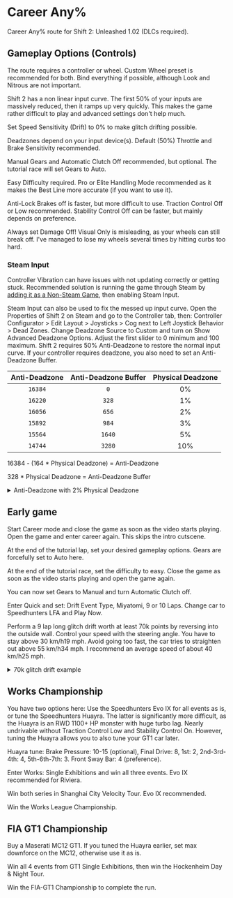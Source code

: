 # Career Any%

Career Any% route for Shift 2: Unleashed 1.02 (DLCs required).

## Gameplay Options (Controls)

The route requires a controller or wheel. Custom Wheel preset is recommended for both. Bind everything if possible, although Look and Nitrous are not important.

Shift 2 has a non linear input curve. The first 50% of your inputs are massively reduced, then it ramps up very quickly. This makes the game rather difficult to play and advanced settings don't help much.

Set Speed Sensitivity (Drift) to 0% to make glitch drifting possible.

Deadzones depend on your input device(s). Default (50%) Throttle and Brake Sensitivity recommended.

Manual Gears and Automatic Clutch Off recommended, but optional. The tutorial race will set Gears to Auto.

Easy Difficulty required. Pro or Elite Handling Mode recommended as it makes the Best Line more accurate (if you want to use it).

Anti-Lock Brakes off is faster, but more difficult to use. Traction Control Off or Low recommended. Stability Control Off can be faster, but mainly depends on preference.

Always set Damage Off! Visual Only is misleading, as your wheels can still break off. I've managed to lose my wheels several times by hitting curbs too hard.

### Steam Input

Controller Vibration can have issues with not updating correctly or getting stuck. Recommended solution is running the game through Steam by [adding it as a Non-Steam Game](https://help.steampowered.com/en/faqs/view/4B8B-9697-2338-40EC), then enabling Steam Input.

Steam Input can also be used to fix the messed up input curve. Open the Properties of Shift 2 on Steam and go to the Controller tab, then: Controller Configurator > Edit Layout > Joysticks > Cog next to Left Joystick Behavior > Dead Zones. Change Deadzone Source to Custom and turn on Show Advanced Deadzone Options. Adjust the first slider to 0 minimum and 100 maximum. Shift 2 requires 50% Anti-Deadzone to restore the normal input curve. If your controller requires deadzone, you also need to set an Anti-Deadzone Buffer.

| Anti-Deadzone | Anti-Deadzone Buffer | Physical Deadzone |
|:-:|:-:|:-:|
| `16384` | `0` | 0% |
| `16220` | `328` | 1% |
| `16056` | `656` | 2% |
| `15892` | `984` | 3% |
| `15564` | `1640` | 5% |
| `14744` | `3280` | 10% |

16384 - (164 \* Physical Deadzone) = Anti-Deadzone

328 \* Physical Deadzone = Anti-Deadzone Buffer

<details>

<summary>Anti-Deadzone with 2% Physical Deadzone</summary>

![Steam Input Stick Dead Zones](./img/antideadzone.webp)

</details>

## Early game

Start Career mode and close the game as soon as the video starts playing. Open the game and enter career again. This skips the intro cutscene.

At the end of the tutorial lap, set your desired gameplay options. Gears are forcefully set to Auto here.

At the end of the tutorial race, set the difficulty to easy. Close the game as soon as the video starts playing and open the game again.

You can now set Gears to Manual and turn Automatic Clutch off.

Enter Quick and set: Drift Event Type, Miyatomi, 9 or 10 Laps. Change car to Speedhunters LFA and Play Now.

Perform a 9 lap long glitch drift worth at least 70k points by reversing into the outside wall. Control your speed with the steering angle. You have to stay above <span class="tooltip">30 km/h<span class="tooltiptext">19 mph</span></span>. Avoid going too fast, the car tries to straighten out above <span class="tooltip">55 km/h<span class="tooltiptext">34 mph</span></span>. I recommend an average speed of about <span class="tooltip">40 km/h<span class="tooltiptext">25 mph</span></span>.

<details>
<summary>70k glitch drift example</summary>
<div class="container-169">
<iframe class="responsive-iframe" src="https://www.youtube.com/embed/l3e0lWKf7A8?si=-EZvqn0G8c8RbrN5" title="YouTube video player" loading="lazy" frameBorder="0" allow="accelerometer; autoplay; clipboard-write; encrypted-media; gyroscope; picture-in-picture; web-share" referrerPolicy="strict-origin-when-cross-origin" allowFullScreen></iframe>
</div>
</details>

## Works Championship

You have two options here: Use the Speedhunters Evo IX for all events as is, or tune the Speedhunters Huayra. The latter is significantly more difficult, as the Huayra is an RWD 1100+ HP monster with huge turbo lag. Nearly undrivable without Traction Control Low and Stability Control On. However, tuning the Huayra allows you to also tune your GT1 car later.

Huayra tune: Brake Pressure: 10-15 (optional), Final Drive: 8, 1st: 2, 2nd-3rd-4th: 4, 5th-6th-7th: 3. Front Sway Bar: 4 (preference).

Enter Works: Single Exhibitions and win all three events. Evo IX recommended for Riviera.

Win both series in Shanghai City Velocity Tour. Evo IX recommended.

Win the Works League Championship.

## FIA GT1 Championship

Buy a Maserati MC12 GT1. If you tuned the Huayra earlier, set max downforce on the MC12, otherwise use it as is.

Win all 4 events from GT1 Single Exhibitions, then win the Hockenheim Day & Night Tour.

Win the FIA-GT1 Championship to complete the run.
